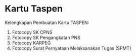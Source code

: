 # Kartu Taspen

Kelengkapan Pembuatan Kartu TASPEN:

1)	Fotocopy SK CPNS
2)	Fotocopy SK Pengangkatan PNS
3)	Fotocopy KARPEG
4)	Fotocopy Surat Pernyataan Melaksanakan Tugas (SPMT)

